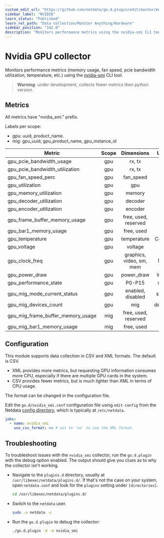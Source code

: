 ```yaml
---
custom_edit_url: "https://github.com/netdata/go.d.plugin/edit/master/modules/nvidia_smi/README.md"
sidebar_label: "NVIDIA"
learn_status: "Published"
learn_rel_path: "Data collection/Monitor Anything/Hardware"
sidebar_position: "142.0"
description: "Monitors performance metrics using the nvidia-smi CLI tool."
---
```



# Nvidia GPU collector

Monitors performance metrics (memory usage, fan speed, pcie bandwidth utilization, temperature, etc.)
using the [nvidia-smi](https://developer.nvidia.com/nvidia-system-management-interface) CLI tool.

> **Warning**: under development, collects fewer metrics then python version.

## Metrics

All metrics have "nvidia_smi." prefix.

Labels per scope:

- gpu: uuid, product_name.
- mig: gpu_uuid, gpu_product_name, gpu_instance_id

| Metric                            | Scope |        Dimensions        |  Units  | XML | CSV |
|-----------------------------------|:-----:|:------------------------:|:-------:|:---:|:---:|
| gpu_pcie_bandwidth_usage          |  gpu  |          rx, tx          |   B/s   | yes | no  |
| gpu_pcie_bandwidth_utilization    |  gpu  |          rx, tx          |    %    | yes | no  |
| gpu_fan_speed_perc                |  gpu  |        fan_speed         |    %    | yes | yes |
| gpu_utilization                   |  gpu  |           gpu            |    %    | yes | yes |
| gpu_memory_utilization            |  gpu  |          memory          |    %    | yes | yes |
| gpu_decoder_utilization           |  gpu  |         decoder          |    %    | yes | no  |
| gpu_encoder_utilization           |  gpu  |         encoder          |    %    | yes | no  |
| gpu_frame_buffer_memory_usage     |  gpu  |   free, used, reserved   |    B    | yes | yes |
| gpu_bar1_memory_usage             |  gpu  |        free, used        |    B    | yes | no  |
| gpu_temperature                   |  gpu  |       temperature        | Celsius | yes | yes |
| gpu_voltage                       |  gpu  |         voltage          |    V    | yes | no  |
| gpu_clock_freq                    |  gpu  | graphics, video, sm, mem |   MHz   | yes | yes |
| gpu_power_draw                    |  gpu  |        power_draw        |  Watts  | yes | yes |
| gpu_performance_state             |  gpu  |          P0-P15          |  state  | yes | yes |
| gpu_mig_mode_current_status       |  gpu  |    enabled, disabled     | status  | yes | no  |
| gpu_mig_devices_count             |  gpu  |           mig            | devices | yes | no  |
| gpu_mig_frame_buffer_memory_usage |  mig  |   free, used, reserved   |    B    | yes | no  |
| gpu_mig_bar1_memory_usage         |  mig  |        free, used        |    B    | yes | no  |

## Configuration

This module supports data collection in CSV and XML formats. The default is CSV.

- XML provides more metrics, but requesting GPU information consumes more CPU, especially if there are multiple GPU
  cards in the system.
- CSV provides fewer metrics, but is much lighter than XML in terms of CPU usage.

The format can be changed in the configuration file.

Edit the `go.d/nvidia_smi.conf` configuration file using `edit-config` from the
Netdata [config directory](https://learn.netdata.cloud/docs/configure/nodes), which is typically at `/etc/netdata`.

```yaml
jobs:
  - name: nvidia_smi
    use_csv_format: no # set to 'no' to use the XML format.
```

## Troubleshooting

To troubleshoot issues with the `nvidia_smi` collector, run the `go.d.plugin` with the debug option enabled. The
output should give you clues as to why the collector isn't working.

- Navigate to the `plugins.d` directory, usually at `/usr/libexec/netdata/plugins.d/`. If that's not the case on
  your system, open `netdata.conf` and look for the `plugins` setting under `[directories]`.

  ```bash
  cd /usr/libexec/netdata/plugins.d/
  ```

- Switch to the `netdata` user.

  ```bash
  sudo -u netdata -s
  ```

- Run the `go.d.plugin` to debug the collector:

  ```bash
  ./go.d.plugin -d -m nvidia_smi
  ```

